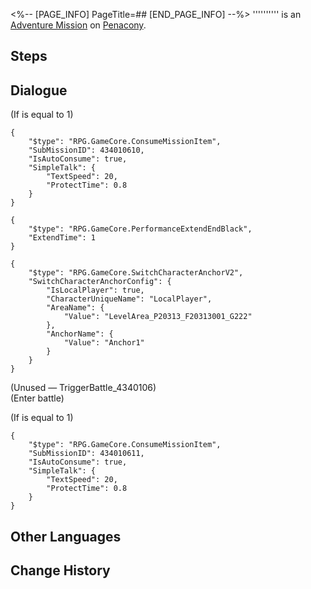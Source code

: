 <%-- [PAGE_INFO]
PageTitle=##
[END_PAGE_INFO] --%>
{{Stub|Dialogue.}}
{{Mission Infobox
|id            = 4340106
|title         = 
|image         = <!--Mission .png-->
|type          = Adventure
|event_name    = 
|chapter       = 
|requirements  = [[Trailblaze Mission]] ''[[Gentleness, the Name of Nocturne]]'' completed
|summary       = <!--official mission summary from Fate's Atlas-->
|characters    = Trailblazer
|startLocation = [[Penacony]] - [[Golden Hour]]
|world         = Penacony
|area          = Golden Hour
|prev          = 
|next          = 
|rewards       = 
}}
'''''''''' is an [[Adventure Mission]] on [[Penacony]].

==Steps==


<!--
==Gameplay Notes==

--><!--
==Trial Character==

-->
==Dialogue==
{{Stub Dialogue}}
;(If {{F|MissionCV-4340106-undefined}} is equal to 1)
<pre>{
	"$type": "RPG.GameCore.ConsumeMissionItem",
	"SubMissionID": 434010610,
	"IsAutoConsume": true,
	"SimpleTalk": {
		"TextSpeed": 20,
		"ProtectTime": 0.8
	}
}</pre>
<pre>{
	"$type": "RPG.GameCore.PerformanceExtendEndBlack",
	"ExtendTime": 1
}</pre>
:{{tx}}
<pre>{
	"$type": "RPG.GameCore.SwitchCharacterAnchorV2",
	"SwitchCharacterAnchorConfig": {
		"IsLocalPlayer": true,
		"CharacterUniqueName": "LocalPlayer",
		"AreaName": {
			"Value": "LevelArea_P20313_F20313001_G222"
		},
		"AnchorName": {
			"Value": "Anchor1"
		}
	}
}</pre>
;(Unused &mdash; TriggerBattle_4340106)
;(Enter battle)
::{{Enemy List|Dreamjolt Troupe's Birdskull*1; Dreamjolt Troupe's Bubble Hound*2; Dreamjolt Troupe's Spring Loader*1}}
;(If {{F|MissionCV-4340106-1}} is equal to 1)
<pre>{
	"$type": "RPG.GameCore.ConsumeMissionItem",
	"SubMissionID": 434010611,
	"IsAutoConsume": true,
	"SimpleTalk": {
		"TextSpeed": 20,
		"ProtectTime": 0.8
	}
}</pre>
{{Dialogue End}}

==Other Languages==
{{Other Languages
|en   = 
|zhs  = 
|zht  = 
|ja   = 
|ko   = 
|es   = 
|fr   = 
|ru   = 
|th   = 
|vi   = 
|de   = 
|id   = 
|pt   = 
}}

==Change History==
{{Change History|2.0}}
